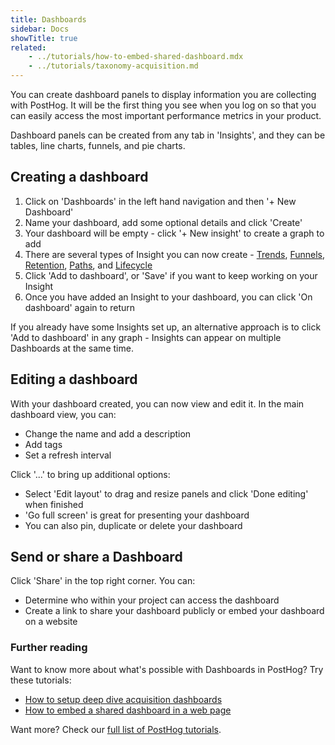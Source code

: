```yaml
---
title: Dashboards
sidebar: Docs
showTitle: true
related:
    - ../tutorials/how-to-embed-shared-dashboard.mdx
    - ../tutorials/taxonomy-acquisition.md
---
```


<FeatureAvailability allPlans />

You can create dashboard panels to display information you are collecting with PostHog. It will be the first thing you see when you log on so that you can easily access the most important performance metrics in your product.

Dashboard panels can be created from any tab in 'Insights', and they can be tables, line charts, funnels, and pie charts.

## Creating a dashboard

1. Click on 'Dashboards' in the left hand navigation and then '+ New Dashboard'
2. Name your dashboard, add some optional details and click 'Create'
3. Your dashboard will be empty - click '+ New insight' to create a graph to add
4. There are several types of Insight you can now create - [Trends](/docs/user-guides/trends), [Funnels](/docs/user-guides/funnels), [Retention](/docs/user-guides/retention), [Paths](/docs/user-guides/paths), and [Lifecycle](/docs/user-guides/lifecycle)
5. Click 'Add to dashboard', or 'Save' if you want to keep working on your Insight
6. Once you have added an Insight to your dashboard, you can click 'On dashboard' again to return

If you already have some Insights set up, an alternative approach is to click 'Add to dashboard' in any graph - Insights can appear on multiple Dashboards at the same time.

## Editing a dashboard

With your dashboard created, you can now view and edit it. In the main dashboard view, you can:

-   Change the name and add a description
-   Add tags
-   Set a refresh interval

Click '...' to bring up additional options:

-   Select 'Edit layout' to drag and resize panels and click 'Done editing' when finished
-   'Go full screen' is great for presenting your dashboard
-   You can also pin, duplicate or delete your dashboard

## Send or share a Dashboard

Click 'Share' in the top right corner. You can:

-   Determine who within your project can access the dashboard
-   Create a link to share your dashboard publicly or embed your dashboard on a website

### Further reading

Want to know more about what's possible with Dashboards in PostHog? Try these tutorials:

-   [How to setup deep dive acquisition dashboards](/tutorials/taxonomy-acquisition)
-   [How to embed a shared dashboard in a web page](/tutorials/how-to-embed-shared-dashboard)

Want more? Check our [full list of PostHog tutorials](https://posthog.com/tutorials).
